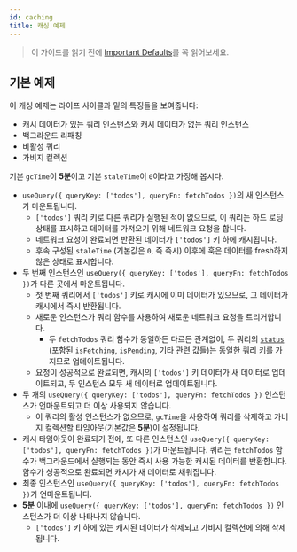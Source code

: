 ```yaml
---
id: caching
title: 캐싱 예제
---
```


> 이 가이드를 읽기 전에 [Important Defaults](./important-defaults)를 꼭 읽어보세요.

## 기본 예제

이 캐싱 예제는 라이프 사이클과 밑의 특징들을 보여줍니다:

- 캐시 데이터가 있는 쿼리 인스턴스와 캐시 데이터가 없는 쿼리 인스턴스
- 백그라운드 리패칭
- 비활성 쿼리
- 가비지 컬렉션

기본 `gcTime`이 **5분**이고 기본 `staleTime`이 `0`이라고 가정해 봅시다.

- `useQuery({ queryKey: ['todos'], queryFn: fetchTodos })`의 새 인스턴스가 마운트됩니다.
  - `['todos']` 쿼리 키로 다른 쿼리가 실행된 적이 없으므로, 이 쿼리는 하드 로딩 상태를 표시하고 데이터를 가져오기 위해 네트워크 요청을 합니다.
  - 네트워크 요청이 완료되면 반환된 데이터가 `['todos']` 키 하에 캐시됩니다.
  - 후속 구성된 `staleTime` (기본값은 `0`, 즉 즉시) 이후에 훅은 데이터를 fresh하지 않은 상태로 표시합니다.
- 두 번째 인스턴스인 `useQuery({ queryKey: ['todos'], queryFn: fetchTodos })`가 다른 곳에서 마운트됩니다.
  - 첫 번째 쿼리에서 `['todos']` 키로 캐시에 이미 데이터가 있으므로, 그 데이터가 캐시에서 즉시 반환됩니다.
  - 새로운 인스턴스가 쿼리 함수를 사용하여 새로운 네트워크 요청을 트리거합니다.
    - 두 `fetchTodos` 쿼리 함수가 동일하든 다르든 관계없이, 두 쿼리의 [`status`](/docs/api-references/useQuery) (포함된 `isFetching`, `isPending`, 기타 관련 값들)는 동일한 쿼리 키를 가지므로 업데이트됩니다.
  - 요청이 성공적으로 완료되면, 캐시의 `['todos']` 키 데이터가 새 데이터로 업데이트되고, 두 인스턴스 모두 새 데이터로 업데이트됩니다.
- 두 개의 `useQuery({ queryKey: ['todos'], queryFn: fetchTodos })` 인스턴스가 언마운트되고 더 이상 사용되지 않습니다.
  - 이 쿼리의 활성 인스턴스가 없으므로, `gcTime`을 사용하여 쿼리를 삭제하고 가비지 컬렉션할 타임아웃(기본값은 **5분**)이 설정됩니다.
- 캐시 타임아웃이 완료되기 전에, 또 다른 인스턴스인 `useQuery({ queryKey: ['todos'], queryFn: fetchTodos })`가 마운트됩니다. 쿼리는 `fetchTodos` 함수가 백그라운드에서 실행되는 동안 즉시 사용 가능한 캐시된 데이터를 반환합니다. 함수가 성공적으로 완료되면 캐시가 새 데이터로 채워집니다.
- 최종 인스턴스인 `useQuery({ queryKey: ['todos'], queryFn: fetchTodos })`가 언마운트됩니다.
- **5분** 이내에 `useQuery({ queryKey: ['todos'], queryFn: fetchTodos })` 인스턴스가 더 이상 나타나지 않습니다.
  - `['todos']` 키 하에 있는 캐시된 데이터가 삭제되고 가비지 컬렉션에 의해 삭제됩니다.
